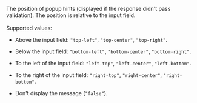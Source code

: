 The position of popup hints (displayed if the response didn't pass validation). The position is relative to the input field.<br/><br/>Supported values:

- Above the input field: `"top-left"`, `"top-center"`, `"top-right"`.

- Below the input field: `"bottom-left"`, `"bottom-center"`, `"bottom-right"`.

- To the left of the input field: `"left-top"`, `"left-center"`, `"left-bottom"`.

- To the right of the input field: `"right-top"`, `"right-center"`, `"right-bottom"`.

- Don't display the message (`"false"`).